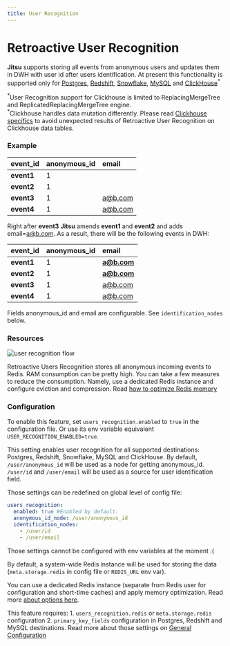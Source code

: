 ```yaml
---
title: User Recognition
---
```


# Retroactive User Recognition

**Jitsu** supports storing all events from anonymous users and updates them in DWH with user id after users identification.
At present this functionality is supported only for [Postgres](/docs/destinations-configuration/postgres), [Redshift](/docs/destinations-configuration/redshift),
[Snowflake](/docs/destinations-configuration/snowflake), [MySQL](/docs/destinations-configuration/mysql)
and [ClickHouse](/docs/destinations-configuration/clickhouse-destination)<sup>\*</sup>

<sup>\*</sup>User Recognition support for Clickhouse is limited to ReplacingMergeTree and ReplicatedReplacingMergeTree engine.<br/>
<sup>\*</sup>Clickhouse handles data mutation differently. Please read [Clickhouse specifics](/docs/other-features/retroactive-user-recognition) to avoid unexpected results of Retroactive User Recognition on Clickhouse data tables.

### Example

| event\_id | anonymous\_id | email |
| :--- | :--- | :--- |
| **event1** | 1 |  |
| **event2** | 1 |  |
| **event3** | 1 | a@b.com |
| **event4** | 1 | a@b.com |

Right after **event3** **Jitsu** amends **event1** and **event2** and adds email=[a@b.com](mailto:a@b.com). As a result, there will be the following events in DWH:

| event\_id | anonymous\_id | email |
| :--- | :--- | :--- |
| **event1** | 1 | **a@b.com** |
| **event2** | 1 | **a@b.com** |
| **event3** | 1 | a@b.com |
| **event4** | 1 | a@b.com |

<Hint>
    Fields anonymous_id and email are configurable. See <code inline="true">identification_nodes</code> below.
</Hint>

### Resources

![user recognition flow](/img/docs/user-recognition-redis.png)

Retroactive Users Recognition stores all anonymous incoming events to Redis. RAM consumption can be pretty high. You can
take a few measures to reduce the consumption. Namely, use a dedicated Redis instance and configure eviction and compression.
Read <a href="/docs/other-features/retroactive-user-recognition/redis-optimization">how to optimize Redis  memory</a>

### Configuration

To enable this feature, set `users_recognition.enabled` to `true` in the configuration file. Or use its env variable equivalent `USER_RECOGNITION_ENABLED=true`.

This setting enables user recognition for all supported destinations: Postgres, Redshift, Snowflake, MySQL and ClickHouse. By default,
`/user/anonymous_id` will be used as a node for getting anonymous_id. `/user/id` and `/user/email` will be used as a source for user identification field.

Those settings can be redefined on global level of config file:

```yaml
users_recognition:
  enabled: true #Enabled by default.
  anonymous_id_node: /user/anonymous_id
  identification_nodes:
    - /user/id
    - /user/email
```

Those settings cannot be configured with env variables at the moment :(

By default, a system-wide Redis instance will be used for storing the data (`meta.storage.redis` in config file or `REDIS_URL` env var).

You can use a dedicated Redis instance (separate from Redis user for configuration and short-time caches) and apply
memory optimization. Read more [about options here](/docs/other-features/retroactive-user-recognition/redis-optimization).

<Hint>
    This feature requires:
    1. <code inline="true">users_recognition.redis</code> or <code inline="true">meta.storage.redis</code> configuration
    2. <code inline="true">primary_key_fields</code> configuration in Postgres, Redshift and MySQL destinations.
    Read more about those settings on <a href="/docs/configuration/">General Configuration</a>
</Hint>


